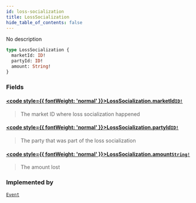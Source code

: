 ```yaml
---
id: loss-socialization
title: LossSocialization
hide_table_of_contents: false
---
```








No description

```graphql
type LossSocialization {
  marketId: ID!
  partyId: ID!
  amount: String!
}
```


### Fields

#### [<code style={{ fontWeight: 'normal' }}>LossSocialization.<b>marketId</b></code>](#)<Bullet />[`ID!`](/docs/testnet/graphql/scalars/id) <Badge class="secondary" text="non-null"/> <Badge class="secondary" text="scalar"/>
> The market ID where loss socialization happened
> 

#### [<code style={{ fontWeight: 'normal' }}>LossSocialization.<b>partyId</b></code>](#)<Bullet />[`ID!`](/docs/testnet/graphql/scalars/id) <Badge class="secondary" text="non-null"/> <Badge class="secondary" text="scalar"/>
> The party that was part of the loss socialization
> 

#### [<code style={{ fontWeight: 'normal' }}>LossSocialization.<b>amount</b></code>](#)<Bullet />[`String!`](/docs/testnet/graphql/scalars/string) <Badge class="secondary" text="non-null"/> <Badge class="secondary" text="scalar"/>
> The amount lost
> 



### Implemented by

[`Event`](/docs/testnet/graphql/unions/event)  <Badge class="secondary" text="union"/>



